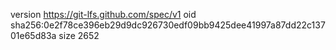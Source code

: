 version https://git-lfs.github.com/spec/v1
oid sha256:0e2f78ce396eb29d9dc926730edf09bb9425dee41997a87dd22c13701e65d83a
size 2652
